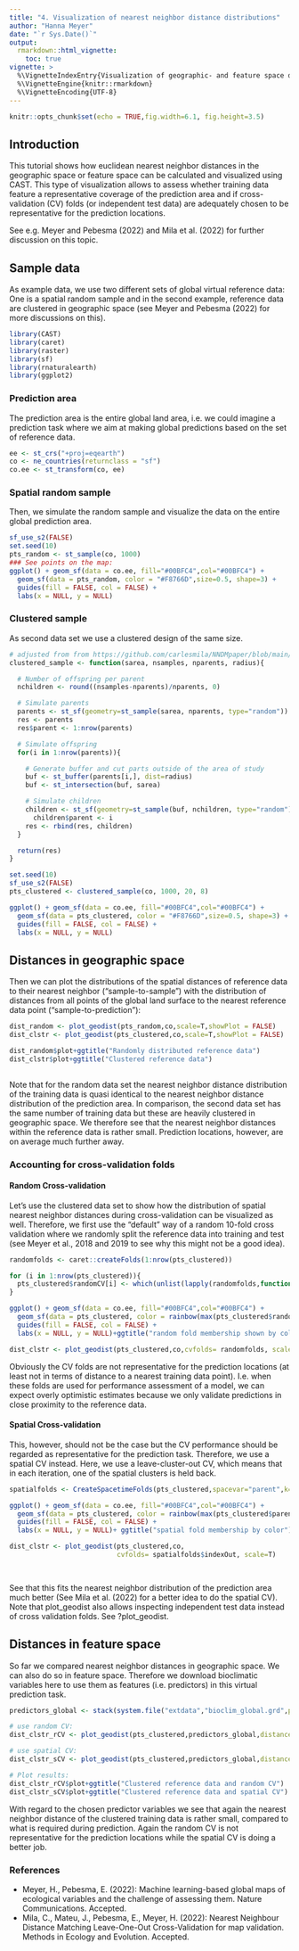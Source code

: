 ```yaml
---
title: "4. Visualization of nearest neighbor distance distributions"
author: "Hanna Meyer"
date: "`r Sys.Date()`"
output:
  rmarkdown::html_vignette:
    toc: true
vignette: >
  %\VignetteIndexEntry{Visualization of geographic- and feature space distances}
  %\VignetteEngine{knitr::rmarkdown}
  %\VignetteEncoding{UTF-8}
---
```


```r
knitr::opts_chunk$set(echo = TRUE,fig.width=6.1, fig.height=3.5)

```

## Introduction

This tutorial shows how euclidean nearest neighbor distances in the geographic space or feature space can be calculated and visualized using CAST.
This type of visualization allows to assess whether training data feature a representative coverage of the prediction area and if cross-validation (CV) folds (or independent test data) are adequately chosen to be representative for the prediction locations.

See e.g. Meyer and Pebesma (2022) and Mila et al. (2022) for further discussion on this topic.

## Sample data

As example data, we use two different sets of global virtual reference data: One is a spatial random sample and in the second example, reference data are clustered in geographic space (see Meyer and Pebesma (2022) for more discussions on this).

```r
library(CAST)
library(caret)
library(raster)
library(sf)
library(rnaturalearth)
library(ggplot2)
```

### Prediction area
The prediction area is the entire global land area, i.e. we could imagine a prediction task where we aim at making global predictions based on the set of reference data.
```r
ee <- st_crs("+proj=eqearth")
co <- ne_countries(returnclass = "sf")
co.ee <- st_transform(co, ee)
```

### Spatial random sample

Then, we simulate the random sample and visualize the data on the entire global prediction area.

```r
sf_use_s2(FALSE)
set.seed(10)
pts_random <- st_sample(co, 1000)
### See points on the map:
ggplot() + geom_sf(data = co.ee, fill="#00BFC4",col="#00BFC4") +
  geom_sf(data = pts_random, color = "#F8766D",size=0.5, shape=3) +
  guides(fill = FALSE, col = FALSE) +
  labs(x = NULL, y = NULL)

```

### Clustered sample

As second data set we use a clustered design of the same size.

```r
# adjusted from from https://github.com/carlesmila/NNDMpaper/blob/main/code/sim_utils.R
clustered_sample <- function(sarea, nsamples, nparents, radius){

  # Number of offspring per parent
  nchildren <- round((nsamples-nparents)/nparents, 0)

  # Simulate parents
  parents <- st_sf(geometry=st_sample(sarea, nparents, type="random"))
  res <- parents
  res$parent <- 1:nrow(parents)

  # Simulate offspring
  for(i in 1:nrow(parents)){

    # Generate buffer and cut parts outside of the area of study
    buf <- st_buffer(parents[i,], dist=radius)
    buf <- st_intersection(buf, sarea)

    # Simulate children
    children <- st_sf(geometry=st_sample(buf, nchildren, type="random"))
      children$parent <- i
    res <- rbind(res, children)
  }

  return(res)
}
```

```r
set.seed(10)
sf_use_s2(FALSE)
pts_clustered <- clustered_sample(co, 1000, 20, 8)

ggplot() + geom_sf(data = co.ee, fill="#00BFC4",col="#00BFC4") +
  geom_sf(data = pts_clustered, color = "#F8766D",size=0.5, shape=3) +
  guides(fill = FALSE, col = FALSE) +
  labs(x = NULL, y = NULL)

```


## Distances in geographic space

Then we can plot the distributions of the spatial distances of reference
data to their nearest neighbor ("sample-to-sample") with the distribution of distances from all points of the global land surface to the nearest reference data point ("sample-to-prediction"):

```r
dist_random <- plot_geodist(pts_random,co,scale=T,showPlot = FALSE)
dist_clstr <- plot_geodist(pts_clustered,co,scale=T,showPlot = FALSE)

dist_random$plot+ggtitle("Randomly distributed reference data")
dist_clstr$plot+ggtitle("Clustered reference data")
             
```

Note that for the random data set the nearest neighbor distance distribution of the training data is quasi identical to the nearest neighbor distance distribution of the prediction area.
In comparison, the second data set has the same number of training data but these are heavily clustered in geographic space. We therefore see that the nearest neighbor distances within the reference data is rather small. Prediction locations, however, are on average much further away.


### Accounting for cross-validation folds

#### Random Cross-validation

Let's use the clustered data set to show how the distribution of spatial nearest neighbor distances during cross-validation can be visualized as well. Therefore, we first use the "default" way of a random 10-fold cross validation where we randomly split the reference data into training and test (see Meyer et al., 2018 and 2019 to see why this might not be a good idea).

```r
randomfolds <- caret::createFolds(1:nrow(pts_clustered))
```

```r
for (i in 1:nrow(pts_clustered)){
  pts_clustered$randomCV[i] <- which(unlist(lapply(randomfolds,function(x){sum(x%in%i)}))==1)
}

ggplot() + geom_sf(data = co.ee, fill="#00BFC4",col="#00BFC4") +
  geom_sf(data = pts_clustered, color = rainbow(max(pts_clustered$randomCV))[pts_clustered$randomCV],size=0.5, shape=3) +
  guides(fill = FALSE, col = FALSE) +
  labs(x = NULL, y = NULL)+ggtitle("random fold membership shown by color")
```

```r
dist_clstr <- plot_geodist(pts_clustered,co,cvfolds= randomfolds, scale=T)

```


Obviously the CV folds are not representative for the prediction locations (at least not in terms of distance to a nearest training data point). I.e. when these folds are used for performance assessment of a model, we can expect overly optimistic estimates because we only validate predictions in close proximity to the reference data.

#### Spatial Cross-validation

This, however, should not be the case but the CV performance should be regarded as representative for the prediction task. Therefore, we use a spatial CV instead. Here, we use a leave-cluster-out CV, which means that in each iteration, one of the spatial clusters is held back.

```r
spatialfolds <- CreateSpacetimeFolds(pts_clustered,spacevar="parent",k=length(unique(pts_clustered$parent)))
```

```r
ggplot() + geom_sf(data = co.ee, fill="#00BFC4",col="#00BFC4") +
  geom_sf(data = pts_clustered, color = rainbow(max(pts_clustered$parent))[pts_clustered$parent],size=0.5, shape=3) +
  guides(fill = FALSE, col = FALSE) +
  labs(x = NULL, y = NULL)+ ggtitle("spatial fold membership by color")
```

```r
dist_clstr <- plot_geodist(pts_clustered,co,
                           cvfolds= spatialfolds$indexOut, scale=T)

             
```

See that this fits the nearest neighbor distribution of the prediction area much better (See Mila et al. (2022) for a better idea to do the spatial CV).
Note that plot_geodist also allows inspecting independent test data instead of cross validation folds. See ?plot_geodist.

## Distances in feature space

So far we compared nearest neighbor distances in geographic space. We can also do so in feature space. Therefore we download bioclimatic variables here to use them as features (i.e. predictors) in this virtual prediction task. 

```r
predictors_global <- stack(system.file("extdata","bioclim_global.grd",package="CAST"))

# use random CV:
dist_clstr_rCV <- plot_geodist(pts_clustered,predictors_global,distance = "feature",cvfolds = randomfolds,scale=T, showPlot=FALSE)

# use spatial CV:
dist_clstr_sCV <- plot_geodist(pts_clustered,predictors_global,distance = "feature", cvfolds = spatialfolds$indexOut, scale =TRUE, showPlot=FALSE)

# Plot results:
dist_clstr_rCV$plot+ggtitle("Clustered reference data and random CV")
dist_clstr_sCV$plot+ggtitle("Clustered reference data and spatial CV")
```

With regard to the chosen predictor variables we see that again the nearest neighbor distance of the clustered training data is rather small, compared to what is required during prediction. Again the random CV is not representative for the prediction locations while the spatial CV is doing a better job.


### References
* Meyer, H., Pebesma, E. (2022): Machine learning-based global maps of ecological variables and the challenge of assessing them. Nature Communications. Accepted.
* Mila, C., Mateu, J., Pebesma, E., Meyer, H. (2022): Nearest Neighbour Distance Matching Leave-One-Out Cross-Validation for map validation. Methods in Ecology and Evolution. Accepted.
